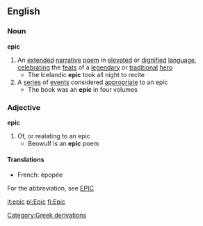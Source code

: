 ==English==
===Noun===
'''epic'''
#An [[extended]] [[narrative]] [[poem]] in [[elevate]]d or [[dignified]] [[language]], [[celebrating]] the [[feat]]s of a [[legendary]] or [[traditional]] [[hero]]
#* The Icelandic '''epic''' took all night to recite
#A [[series]] of [[event]]s considered [[appropriate]] to an epic
#* The book was an '''epic''' in four volumes
===Adjective===
'''epic'''
#Of, or realating to an epic
#* Beowulf is an '''epic''' poem

====Translations====
*French: épopée

For the abbreviation, see [[EPIC]]

[[Category:Greek derivations]]

[[it:epic]]
[[pl:Epic]]
[[fi:Epic]]